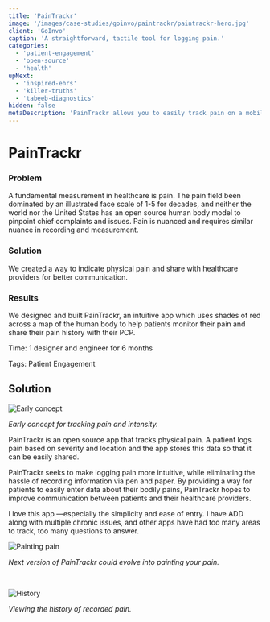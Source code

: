 ```yaml
---
title: 'PainTrackr'
image: '/images/case-studies/goinvo/paintrackr/paintrackr-hero.jpg'
client: 'GoInvo'
caption: 'A straightforward, tactile tool for logging pain.'
categories:
  - 'patient-engagement'
  - 'open-source'
  - 'health'
upNext:
  - 'inspired-ehrs'
  - 'killer-truths'
  - 'tabeeb-diagnostics'
hidden: false
metaDescription: 'PainTrackr allows you to easily track pain on a mobile device.'
---
```



# PainTrackr

### Problem

A fundamental measurement in healthcare is pain. The pain field been dominated by an illustrated face scale of 1-5 for decades, and neither the world nor the United States has an open source human body model to pinpoint chief complaints and issues. Pain is nuanced and requires similar nuance in recording and measurement.

### Solution

We created a way to indicate physical pain and share with healthcare providers for better communication.

### Results

We designed and built PainTrackr, an intuitive app which uses shades of red across a map of the human body to help patients monitor their pain and share their pain history with their PCP.

<span class="text--uppercase text--gray text--bold text--spacing text--md">Time:</span> 1 designer and engineer for 6 months

<span class="text--uppercase text--gray text--bold text--spacing text--md">Tags:</span> Patient Engagement

<Divider />

## Solution

![Early concept](/images/case-studies/goinvo/paintrackr/paintrackr-solution.jpg)

_Early concept for tracking pain and intensity._

PainTrackr is an open source app that tracks physical pain. A patient logs pain based on severity and location and the app stores this data so that it can be easily shared.

PainTrackr seeks to make logging pain more intuitive, while eliminating the hassle of recording information via pen and paper. By providing a way for patients to easily enter data about their bodily pains, PainTrackr hopes to improve communication between patients and their healthcare providers.

<Quote quotee="PainTrackr User" quoteeSub="">
  I love this app &mdash;especially the simplicity and ease of entry. I have ADD
  along with multiple chronic issues, and other apps have had too many areas to
  track, too many questions to answer.
</Quote>

![Painting pain](/images/case-studies/goinvo/paintrackr/paintrackr-paint.jpg)

_Next version of PainTrackr could evolve into painting your pain._

<br />

![History](/images/case-studies/goinvo/paintrackr/paintrackr-history.jpg)

_Viewing the history of recorded pain._
